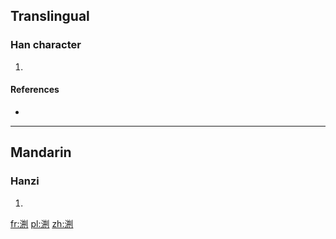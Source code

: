 ==Translingual==

===Han character===
{{Han char|rn=85|rad=水|as=08|sn=11|four=|canj=水廿廿弓 (ETTN)}}

# {{defn|Han|sort=水08}}

====References====
* {{Han ref|kx=0633.371|dkj=17743|hdz=31660.041|uh=6E06|ud=28166}}

----

==Mandarin==

===Hanzi===
{{cmn-hanzi|pin=[[dié]] ([[die2]]), [[yuān]] ([[yuan1]])|wg=tieh<sup>2</sup>, yüan<sup>1</sup>}}

# {{defn|Mandarin|sort=水08}}

[[fr:渆]]
[[pl:渆]]
[[zh:渆]]